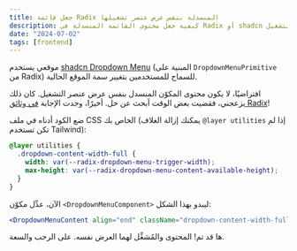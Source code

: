 ```yaml
---
title: جعل قائمة Radix المنسدلة بنفس عرض عنصر تشغيلها
description: كيفية جعل محتوى القائمة المنسدلة في Radix أو shadcn يطابق عرض عنصر التشغيل.
date: "2024-07-02"
tags: [frontend]
---
```


موقعي يستخدم [shadcn Dropdown Menu](https://ui.shadcn.com/docs/components/dropdown-menu) (المبنية على `DropdownMenuPrimitive` من Radix) للسماح للمستخدمين بتغيير سمة الموقع الحالية.

افتراضيًا، لا يكون محتوى المكوّن المنسدل بنفس عرض عنصر التشغيل. كان ذلك يزعجني، فقضيت بعض الوقت أبحث عن حل. أخيرًا، وجدت الإجابة [في وثائق Radix](https://www.radix-ui.com/primitives/docs/components/dropdown-menu#constrain-the-contentsub-content-size)!

ضع الكود أدناه في ملف CSS الخاص بك (يمكنك إزالة الغلاف `@layer utilities` إذا لم تكن تستخدم Tailwind):

```css
@layer utilities {
  .dropdown-content-width-full {
    width: var(--radix-dropdown-menu-trigger-width);
    max-height: var(--radix-dropdown-menu-content-available-height);
  }
}
```

الآن، عدِّل مكوّن `<DropdownMenuComponent>` ليبدو بهذا الشكل:

```jsx
<DropdownMenuContent align="end" className="dropdown-content-width-full">
```

ها قد تم! المحتوى والمُشغِّل لهما العرض نفسه. على الرحب والسعة.
